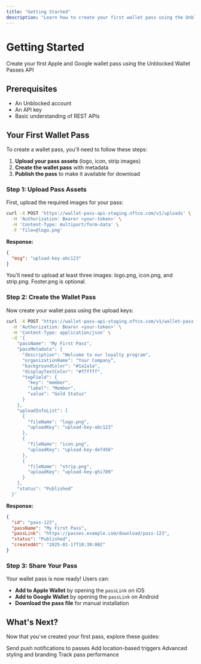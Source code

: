 ```yaml
---
title: "Getting Started"
description: "Learn how to create your first wallet pass using the Unblocked Wallet Passes API"
---
```


# Getting Started

Create your first Apple and Google wallet pass using the Unblocked Wallet Passes API

## Prerequisites

- An Unblocked account
- An API key
- Basic understanding of REST APIs

## Your First Wallet Pass

To create a wallet pass, you'll need to follow these steps:

1. **Upload your pass assets** (logo, icon, strip images)
2. **Create the wallet pass** with metadata
3. **Publish the pass** to make it available for download

### Step 1: Upload Pass Assets

First, upload the required images for your pass:

```bash
curl -X POST 'https://wallet-pass-api-staging.nftco.com/v1/uploads' \
  -H 'Authorization: Bearer <your-token>' \
  -H 'Content-Type: multipart/form-data' \
  -F 'file=@logo.png'
```

**Response:**
```json
{
  "msg": "upload-key-abc123"
}
```

<Note>
You'll need to upload at least three images: logo.png, icon.png, and strip.png. Footer.png is optional.
</Note>

### Step 2: Create the Wallet Pass

Now create your wallet pass using the upload keys:

```bash
curl -X POST 'https://wallet-pass-api-staging.nftco.com/v1/wallet-pass' \
  -H 'Authorization: Bearer <your-token>' \
  -H 'Content-Type: application/json' \
  -d '{
    "passName": "My First Pass",
    "passMetadata": {
      "description": "Welcome to our loyalty program",
      "organizationName": "Your Company",
      "backgroundColor": "#1a1a1a",
      "displayTextColor": "#ffffff",
      "topField": {
        "key": "member",
        "label": "Member",
        "value": "Gold Status"
      }
    },
    "uploadInfoList": [
      {
        "fileName": "logo.png",
        "uploadKey": "upload-key-abc123"
      },
      {
        "fileName": "icon.png", 
        "uploadKey": "upload-key-def456"
      },
      {
        "fileName": "strip.png",
        "uploadKey": "upload-key-ghi789"
      }
    ],
    "status": "Published"
  }'
```

**Response:**
```json
{
  "id": "pass-123",
  "passName": "My First Pass",
  "passLink": "https://passes.example.com/download/pass-123",
  "status": "Published",
  "createdAt": "2025-01-17T10:30:00Z"
}
```

### Step 3: Share Your Pass

Your wallet pass is now ready! Users can:

- **Add to Apple Wallet** by opening the `passLink` on iOS
- **Add to Google Wallet** by opening the `passLink` on Android  
- **Download the pass file** for manual installation

## What's Next?

Now that you've created your first pass, explore these guides:

<CardGroup cols={2}>
  <Card title="Managing Notifications" href="/documentation/managing-notifications">
    Send push notifications to passes
  </Card>
  <Card title="Working with Locations" href="/documentation/working-with-locations">
    Add location-based triggers
  </Card>
  <Card title="Pass Customization" href="/documentation/pass-customization">
    Advanced styling and branding
  </Card>
  <Card title="Analytics" href="/documentation/analytics">
    Track pass performance
  </Card>
</CardGroup> 
